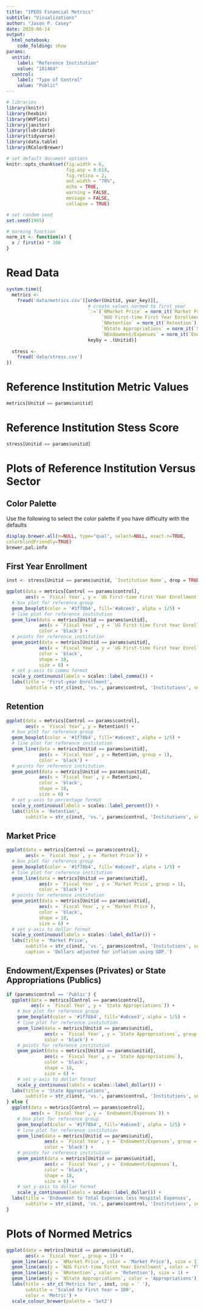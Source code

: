 ```yaml
---
title: "IPEDS Financial Metrics"
subtitle: "Visualizations"
author: "Jason P. Casey"
date: 2020-06-14
output: 
  html_notebook:
    code_folding: show
params:
  unitid:
    label: "Reference Institution"
    value: "181464"
  control:
    label: "Type of Control"
    value: "Public"
---
```

                      
```r
# libraries
library(knitr)
library(hexbin)
library(WVPlots)
library(janitor)
library(lubridate)
library(tidyverse)
library(data.table)
library(RColorBrewer)

# set default document options
knitr::opts_chunk$set(fig.width = 6,
                      fig.asp = 0.618,
                      fig.retina = 2,
                      out.width = "70%",
                      echo = TRUE,
                      warning = FALSE,
                      message = FALSE,
                      collapse = TRUE)

# set random seed
set.seed(1965)

# norming function
norm_it <- function(x) {
  x / first(x) * 100
}
```

# Read Data

```r
system.time({
  metrics <- 
    fread('data/metrics.csv')[order(Unitid, year_key)][,
                              # create values normed to first year
                              `:=`(`NMarket Price` = norm_it(`Market Price`),
                                   `NUG First-time First Year Enrollment` = norm_it(`UG First-time First Year Enrollment`),
                                   `NRetention` = norm_it(`Retention`),
                                   `NState Appropriations` = norm_it(`State Appropriations`),
                                   `NEndowment/Expenses` = norm_it(`Endowment/Expenses`)),  
                              keyby = .(Unitid)]
  
  stress <-
    fread('data/stress.csv')
})
```

# Reference Institution Metric Values

```r
metrics[Unitid == params$unitid]
```

# Reference Institution Stess Score

```r
stress[Unitid == params$unitid]
```

# Plots of Reference Institution Versus Sector

## Color Palette

Use the following to select the color palette if you have difficulty with the defaults

```r
display.brewer.all(n=NULL, type="qual", select=NULL, exact.n=TRUE, 
colorblindFriendly=TRUE)
brewer.pal.info
```

## First Year Enrollment

```r
inst <- stress[Unitid == params$unitid, `Institution Name`, drop = TRUE]

ggplot(data = metrics[Control == params$control],
       aes(x = `Fiscal Year`, y = `UG First-time First Year Enrollment`)) +
  # box plot for reference group
  geom_boxplot(color = '#1f78b4', fill='#a6cee3', alpha = 1/5) +
  # line plot for reference institution
  geom_line(data = metrics[Unitid == params$unitid],
            aes(x = `Fiscal Year`, y = `UG First-time First Year Enrollment`, group = 1),
            color = 'black') +
  # points for reference institution
  geom_point(data = metrics[Unitid == params$unitid],
            aes(x = `Fiscal Year`, y = `UG First-time First Year Enrollment`),
            color = 'black',
            shape = 18,
            size = 6) +
  # set y-axis to comma format
  scale_y_continuous(labels = scales::label_comma()) +
  labs(title = 'First-year Enrollment',
       subtitle = str_c(inst, 'vs.', params$control, 'Institutions', sep = ' '))
```

## Retention

```r
ggplot(data = metrics[Control == params$control],
       aes(x = `Fiscal Year`, y = Retention)) +
  # box plot for reference group
  geom_boxplot(color = '#1f78b4', fill='#a6cee3', alpha = 1/5) +
  # line plot for reference institution
  geom_line(data = metrics[Unitid == params$unitid],
            aes(x = `Fiscal Year`, y = Retention, group = 1),
            color = 'black') +
  # points for reference institution
  geom_point(data = metrics[Unitid == params$unitid],
            aes(x = `Fiscal Year`, y = Retention),
            color = 'black',
            shape = 18,
            size = 6) +
  # set y-axis to percentage format
  scale_y_continuous(labels = scales::label_percent()) +
  labs(title = 'Retention',
       subtitle = str_c(inst, 'vs.', params$control, 'Institutions', sep = ' '))
```

## Market Price

```r
ggplot(data = metrics[Control == params$control],
       aes(x = `Fiscal Year`, y = `Market Price`)) +
  # box plot for reference group
  geom_boxplot(color = '#1f78b4', fill='#a6cee3', alpha = 1/5) +
  # line plot for reference institution
  geom_line(data = metrics[Unitid == params$unitid],
            aes(x = `Fiscal Year`, y = `Market Price`, group = 1),
            color = 'black') +
  # points for reference institution
  geom_point(data = metrics[Unitid == params$unitid],
            aes(x = `Fiscal Year`, y = `Market Price`),
            color = 'black',
            shape = 18,
            size = 6) +
  # set y-axis to dollar format
  scale_y_continuous(labels = scales::label_dollar()) +
  labs(title = 'Market Price',
       subtitle = str_c(inst, 'vs.', params$control, 'Institutions', sep = ' '),
       caption = 'Dollars adjusted for inflation using GDP.')
```

## Endowment/Expenses (Privates) or State Appropriations (Publics)

```r
if (params$control == 'Public') {
  ggplot(data = metrics[Control == params$control],
         aes(x = `Fiscal Year`, y = `State Appropriations`)) +
    # box plot for reference group
    geom_boxplot(color = '#1f78b4', fill='#a6cee3', alpha = 1/5) +
    # line plot for reference institution
    geom_line(data = metrics[Unitid == params$unitid],
              aes(x = `Fiscal Year`, y = `State Appropriations`, group = 1),
              color = 'black') +
    # points for reference institution
    geom_point(data = metrics[Unitid == params$unitid],
              aes(x = `Fiscal Year`, y = `State Appropriations`),
              color = 'black',
              shape = 18,
              size = 6) +
    # set y-axis to dollar format
    scale_y_continuous(labels = scales::label_dollar()) +
  labs(title = 'State Appropriations',
       subtitle = str_c(inst, 'vs.', params$control, 'Institutions', sep = ' '))
} else {
  ggplot(data = metrics[Control == params$control],
         aes(x = `Fiscal Year`, y = `Endowment/Expenses`)) +
    # box plot for reference group
    geom_boxplot(color = '#1f78b4', fill='#a6cee3', alpha = 1/5) +
    # line plot for reference institution
    geom_line(data = metrics[Unitid == params$unitid],
              aes(x = `Fiscal Year`, y = `Endowment/Expenses`, group = 1),
              color = 'black') +
    # points for reference institution
    geom_point(data = metrics[Unitid == params$unitid],
              aes(x = `Fiscal Year`, y = `Endowment/Expenses`),
              color = 'black',
              shape = 18,
              size = 6) +
    # set y-axis to dollar format
    scale_y_continuous(labels = scales::label_dollar()) +
  labs(title = 'Endowment to Total Expenses less Hospital Expenses',
       subtitle = str_c(inst, 'vs.', params$control, 'Institutions', sep = ' '))
}
```

# Plots of Normed Metrics

```r
ggplot(data = metrics[Unitid == params$unitid],
       aes(x = `Fiscal Year`, group = 1)) +
  geom_line(aes(y = `NMarket Price`, color = 'Market Price'), size = 1) +
  geom_line(aes(y = `NUG First-time First Year Enrollment`, color = 'FY Enrollment'), size = 1) +
  geom_line(aes(y = `NRetention`, color = 'Retention'), size = 1) +
  geom_line(aes(y = `NState Appropriations`, color = 'Appropriations'), size = 1) +
  labs(title = str_c('Metrics for', inst, sep = ' '),
       subtitle = 'Scaled to First Year = 100',
       color = 'Metric') +
  scale_colour_brewer(palette = 'Set2')
```


